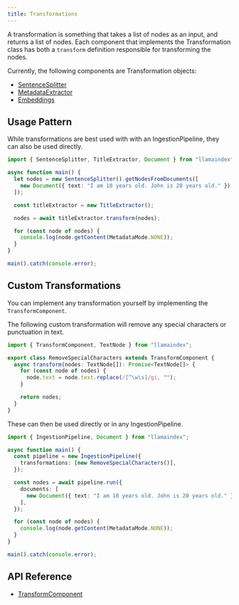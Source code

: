 ```yaml
---
title: Transformations
---
```


A transformation is something that takes a list of nodes as an input, and returns a list of nodes. Each component that implements the Transformation class has both a `transform` definition responsible for transforming the nodes.

Currently, the following components are Transformation objects:

- [SentenceSplitter](/docs/api/classes/SentenceSplitter)
- [MetadataExtractor](../documents_and_nodes/metadata_extraction.md)
- [Embeddings](../embeddings/index.md)

## Usage Pattern

While transformations are best used with with an IngestionPipeline, they can also be used directly.

```ts
import { SentenceSplitter, TitleExtractor, Document } from "llamaindex";

async function main() {
  let nodes = new SentenceSplitter().getNodesFromDocuments([
    new Document({ text: "I am 10 years old. John is 20 years old." }),
  ]);

  const titleExtractor = new TitleExtractor();

  nodes = await titleExtractor.transform(nodes);

  for (const node of nodes) {
    console.log(node.getContent(MetadataMode.NONE));
  }
}

main().catch(console.error);
```

## Custom Transformations

You can implement any transformation yourself by implementing the `TransformComponent`.

The following custom transformation will remove any special characters or punctuation in text.

```ts
import { TransformComponent, TextNode } from "llamaindex";

export class RemoveSpecialCharacters extends TransformComponent {
  async transform(nodes: TextNode[]): Promise<TextNode[]> {
    for (const node of nodes) {
      node.text = node.text.replace(/[^\w\s]/gi, "");
    }

    return nodes;
  }
}
```

These can then be used directly or in any IngestionPipeline.

```ts
import { IngestionPipeline, Document } from "llamaindex";

async function main() {
  const pipeline = new IngestionPipeline({
    transformations: [new RemoveSpecialCharacters()],
  });

  const nodes = await pipeline.run({
    documents: [
      new Document({ text: "I am 10 years old. John is 20 years old." }),
    ],
  });

  for (const node of nodes) {
    console.log(node.getContent(MetadataMode.NONE));
  }
}

main().catch(console.error);
```

## API Reference

- [TransformComponent](/docs/api/classes/TransformComponent)
